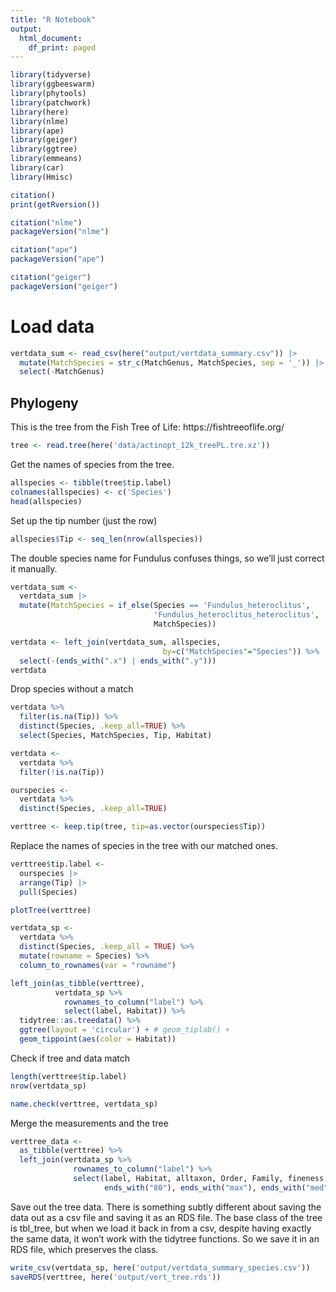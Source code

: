```yaml
---
title: "R Notebook"
output:
  html_document:
    df_print: paged
---
```


```r
library(tidyverse)
library(ggbeeswarm)
library(phytools)
library(patchwork)
library(here)
library(nlme)
library(ape)
library(geiger)
library(ggtree)
library(emmeans)
library(car)
library(Hmisc)
```

```r
citation()
print(getRversion())
```

```r
citation("nlme")
packageVersion("nlme")
```
```r
citation("ape")
packageVersion("ape")
```

```r
citation("geiger")
packageVersion("geiger")
```

# Load data

```r
vertdata_sum <- read_csv(here("output/vertdata_summary.csv")) |> 
  mutate(MatchSpecies = str_c(MatchGenus, MatchSpecies, sep = '_')) |> 
  select(-MatchGenus)
```

## Phylogeny

This is the tree from the Fish Tree of Life: https://fishtreeoflife.org/
```r
tree <- read.tree(here('data/actinopt_12k_treePL.tre.xz'))
```


Get the names of species from the tree.
```r
allspecies <- tibble(tree$tip.label)
colnames(allspecies) <- c('Species')
head(allspecies)
```

Set up the tip number (just the row)
```r
allspecies$Tip <- seq_len(nrow(allspecies))
```

The double species name for Fundulus confuses things, so we'll just correct it manually.
```r
vertdata_sum <-
  vertdata_sum |> 
  mutate(MatchSpecies = if_else(Species == 'Fundulus_heteroclitus',
                                'Fundulus_heteroclitus_heteroclitus',
                                MatchSpecies))
```

```r
vertdata <- left_join(vertdata_sum, allspecies, 
                                  by=c("MatchSpecies"="Species")) %>%
  select(-(ends_with(".x") | ends_with(".y")))
vertdata
```

Drop species without a match
```r
vertdata %>%
  filter(is.na(Tip)) %>%
  distinct(Species, .keep_all=TRUE) %>%
  select(Species, MatchSpecies, Tip, Habitat)
```

```r
vertdata <-
  vertdata %>%
  filter(!is.na(Tip))
```


```r
ourspecies <-
  vertdata %>%
  distinct(Species, .keep_all=TRUE)
```


```r
verttree <- keep.tip(tree, tip=as.vector(ourspecies$Tip))
```

Replace the names of species in the tree with our matched ones.

```r
verttree$tip.label <-
  ourspecies |> 
  arrange(Tip) |> 
  pull(Species)
```


```r
plotTree(verttree)
```


```r
vertdata_sp <- 
  vertdata %>%
  distinct(Species, .keep_all = TRUE) %>%
  mutate(rowname = Species) %>%
  column_to_rownames(var = "rowname")
```

```r
left_join(as_tibble(verttree),
          vertdata_sp %>%
            rownames_to_column("label") %>%
            select(label, Habitat)) %>%
  tidytree::as.treedata() %>%
  ggtree(layout = 'circular') + # geom_tiplab() +
  geom_tippoint(aes(color = Habitat))
```
Check if tree and data match
```r
length(verttree$tip.label)
nrow(vertdata_sp)
```

```r
name.check(verttree, vertdata_sp)
```

Merge the measurements and the tree
```r
verttree_data <-
  as_tibble(verttree) %>%
  left_join(vertdata_sp %>%
              rownames_to_column("label") %>%
              select(label, Habitat, alltaxon, Order, Family, fineness,
                     ends_with("80"), ends_with("max"), ends_with("med"), ends_with("slope"), ends_with("quad")))
```


Save out the tree data. There is something subtly different about saving the data out as a csv file and saving it as an RDS file. The base class of the tree is tbl_tree, but when we load it back in from a csv, despite having exactly the same data, it won't work with the tidytree functions. So we save it in an RDS file, which preserves the class.
```r
write_csv(vertdata_sp, here('output/vertdata_summary_species.csv'))
saveRDS(verttree, here('output/vert_tree.rds'))
```
